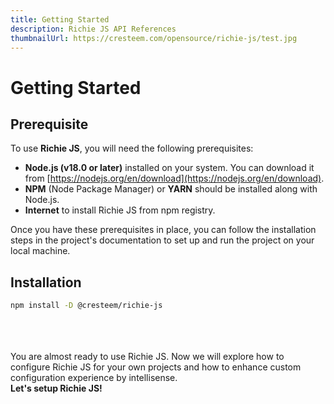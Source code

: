 ---
title: Getting Started
description: Richie JS API References
thumbnailUrl: https://cresteem.com/opensource/richie-js/test.jpg
---

# Getting Started

## Prerequisite
To use **Richie JS**, you will need the following prerequisites:

- **Node.js (v18.0 or later)** installed on your system. You can download it from
[https://nodejs.org/en/download](https://nodejs.org/en/download).
- **NPM** (Node Package Manager) or **YARN** should be installed along with Node.js.
- **Internet** to install Richie JS from npm registry.

Once you have these prerequisites in place, you can follow the installation steps in the project's documentation
to set up and run the project on your local machine.

## Installation

```sh npm2yarn
npm install -D @cresteem/richie-js
```

<br/>
<br/>
<br/>
You are almost ready to use Richie JS. Now we will explore how to configure Richie JS for your own projects and how to enhance custom configuration experience by intellisense.
<br/>
<b>Let's setup Richie JS!</b>